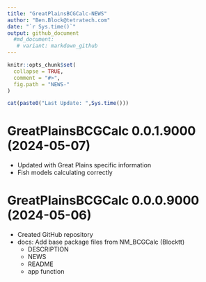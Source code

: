 ```yaml
---
title: "GreatPlainsBCGCalc-NEWS"
author: "Ben.Block@tetratech.com"
date: "`r Sys.time()`"
output: github_document
  #md_document:
   # variant: markdown_github
---
```


<!-- NEWS.md is generated from NEWS.Rmd. Please edit that file -->

```r
knitr::opts_chunk$set(
  collapse = TRUE,
  comment = "#>",
  fig.path = "NEWS-"
)
```

```r
cat(paste0("Last Update: ",Sys.time()))
```

# GreatPlainsBCGCalc 0.0.1.9000 (2024-05-07)

* Updated with Great Plains specific information
* Fish models calculating correctly
   
# GreatPlainsBCGCalc 0.0.0.9000 (2024-05-06)

* Created GitHub repository
* docs: Add base package files from NM_BCGCalc (Blocktt)
   + DESCRIPTION
   + NEWS
   + README
   + app function

